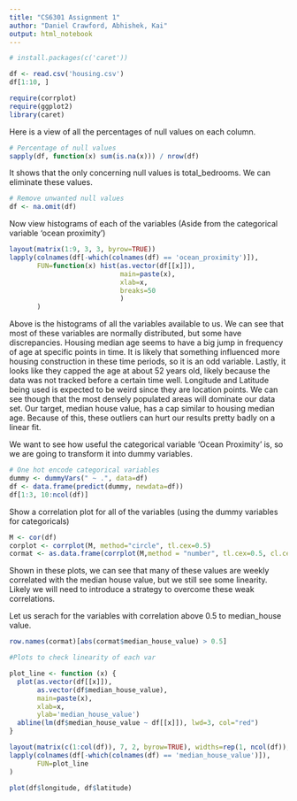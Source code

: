 ```yaml
---
title: "CS6301 Assignment 1"
author: "Daniel Crawford, Abhishek, Kai"
output: html_notebook
---
```



```r
# install.packages(c('caret'))
```

```r
df <- read.csv('housing.csv')
df[1:10, ]
```

```r
require(corrplot)
require(ggplot2)
library(caret)
```
Here is a view of all the percentages of null values on each column.
```r
# Percentage of null values
sapply(df, function(x) sum(is.na(x))) / nrow(df)
```
It shows that the only concerning null values  is total_bedrooms. We can eliminate these values.
```r
# Remove unwanted null values
df <- na.omit(df)
```

Now view histograms of each of the variables (Aside from the categorical variable 'ocean proximity')
```r
layout(matrix(1:9, 3, 3, byrow=TRUE))
lapply(colnames(df[-which(colnames(df) == 'ocean_proximity')]), 
       FUN=function(x) hist(as.vector(df[[x]]),
                            main=paste(x),
                            xlab=x,
                            breaks=50
                            )
       )
```
Above is the histograms of all the variables available to us. We can see that most of these variables are normally distributed, but some have discrepancies. 
Housing median age seems to have a big jump in frequency of age at specific points in time. It is likely that something influenced more housing construction in these time periods, so it is an odd variable. Lastly, it looks like they capped the age at about 52 years old, likely because the data was not tracked before a certain time well.
Longitude and Latitude being used is expected to be weird since they are location points. We can see though that the most densely populated areas will dominate our data set.
Our target, median house value, has a cap similar to housing median age. Because of this, these outliers can hurt our results pretty badly on a linear fit.

We want to see how useful the categorical variable 'Ocean Proximity' is, so we are going to transform it into dummy variables.
```r
# One hot encode categorical variables
dummy <- dummyVars(" ~ .", data=df)
df <- data.frame(predict(dummy, newdata=df))
df[1:3, 10:ncol(df)]
```

Show a correlation plot for all of the variables (using the dummy variables for categoricals)
```r
M <- cor(df)
corplot <- corrplot(M, method="circle", tl.cex=0.5)
cormat <- as.data.frame(corrplot(M,method = "number", tl.cex=0.5, cl.cex = 0.5, number.cex= 0.6))
```
Shown in these plots, we can see that many of these values are weekly correlated with the median house value, but we still see some linearity. Likely we will need to introduce a strategy to overcome these weak correlations.

Let us serach for the variables with correlation above 0.5 to median_house value.
```r
row.names(cormat)[abs(cormat$median_house_value) > 0.5]
```
```r
#Plots to check linearity of each var

plot_line <- function (x) {
  plot(as.vector(df[[x]]),
       as.vector(df$median_house_value),
       main=paste(x),
       xlab=x,
       ylab='median_house_value')
  abline(lm(df$median_house_value ~ df[[x]]), lwd=3, col="red")
}

layout(matrix(c(1:col(df)), 7, 2, byrow=TRUE), widths=rep(1, ncol(df)), heights=rep(1.5, ncol(df)))
lapply(colnames(df[-which(colnames(df) == 'median_house_value')]), 
       FUN=plot_line
) 
```
```r
plot(df$longitude, df$latitude)
```



